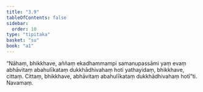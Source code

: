 ```yaml
---
title: "3.9"
tableOfContents: false
sidebar:
  order: 10
type: "tipitaka"
basket: "su"
book: "a1"
---
```



<DynamicBreadcrumb />

<Division number="29" book="a1">

<Paragraph number="61" book="a1">
“Nāhaṃ, bhikkhave, aññaṃ ekadhammampi samanupassāmi yaṃ evaṃ abhāvitaṃ abahulīkataṃ dukkhādhivahaṃ hoti yathayidaṃ, bhikkhave, cittaṃ. Cittaṃ, bhikkhave, abhāvitaṃ abahulīkataṃ dukkhādhivahaṃ hotī”ti.

</Paragraph>
</Division>

<Paragraph number="62" type="center" book="a1">
Navamaṃ.
</Paragraph>